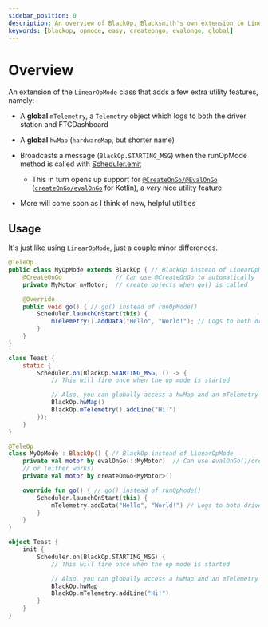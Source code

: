 ```yaml
---
sidebar_position: 0
description: An overview of BlackOp, Blacksmith's own extension to LinearOpMode, which works well with the rest of Blacksmith to enable many useful features
keywords: [blackop, opmode, easy, createongo, evalongo, global]
---
```



# Overview

An extension of the `LinearOpMode` class that adds a few extra utility features, namely:

 - A **global** `mTelemetry`, a `Telemetry` object which logs to both the driver station and FTCDashboard

 - A **global** `hwMap` (`hardwareMap`, but shorter name)

 - Broadcasts a message (`BlackOp.STARTING_MSG`) when the runOpMode method is called with [Scheduler.emit](../scheduler-api/scheduler#scheduleremit)
   - This in turn opens up support for [`@CreateOnGo/@EvalOnGo`](./create-on-go-java) ([`createOnGo/evalOnGo`](./create-on-go-kt) for Kotlin),
   a *very* nice utility feature

 - More will come soon as I think of new, helpful utilities

## Usage

It's just like using `LinearOpMode`, just a couple minor differences.

<Tabs groupId="programming-language">
<TabItem value="java" label="Java">

  ```java
  @TeleOp
  public class MyOpMode extends BlackOp { // BlackOp instead of LinearOpMode
      @CreateOnGo               // Can use @CreateOnGo to automatically
      private MyMotor myMotor;  // create objects when go() is called

      @Override
      public void go() { // go() instead of runOpMode()
          Scheduler.launchOnStart(this) {
              mTelemetry().addData("Hello", "World!"); // Logs to both driver station and FTCDashboard
          }
      }
  }

  class Teast {
      static {
          Scheduler.on(BlackOp.STARTING_MSG, () -> {
              // This will fire once when the op mode is started

              // Also, you can globally access a hwMap and an mTelemetry
              BlackOp.hwMap()
              BlackOp.mTelemetry().addLine("Hi!")
          });
      }
  }
  ```

</TabItem>
<TabItem value="kt" label="Kotlin">

  ```kotlin
  @TeleOp
  class MyOpMode : BlackOp() { // BlackOp instead of LinearOpMode
      private val motor by evalOnGo(::MyMotor)  // Can use evalOnGo()/createOnGo()
      // or (either works)
      private val motor by createOnGo<MyMotor>()

      override fun go() { // go() instead of runOpMode()
          Scheduler.launchOnStart(this) {
              mTelemetry.addData("Hello", "World!") // Logs to both driver station and FTCDashboard
          }
      }
  }

  object Teast {
      init {
          Scheduler.on(BlackOp.STARTING_MSG) {
              // This will fire once when the op mode is started

              // Also, you can globally access a hwMap and an mTelemetry
              BlackOp.hwMap
              BlackOp.mTelemetry.addLine("Hi!")
          }
      }
  }
  ```

</TabItem>
</Tabs>
